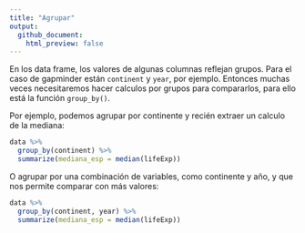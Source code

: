 ```yaml
---
title: "Agrupar"
output: 
  github_document:
    html_preview: false
---
```


En los data frame, los valores de algunas columnas reflejan grupos. Para el caso de gapminder están `continent` y `year`, por ejemplo. Entonces muchas veces necesitaremos hacer calculos por grupos para compararlos, para ello está la función `group_by()`.

Por ejemplo, podemos agrupar por continente y recién extraer un calculo de la mediana:

```r
data %>%
  group_by(continent) %>%
  summarize(mediana_esp = median(lifeExp))
```
O agrupar por una combinación de variables, como continente y año, y que nos permite comparar con más valores:

```r
data %>%
  group_by(continent, year) %>%
  summarize(mediana_esp = median(lifeExp))
```

